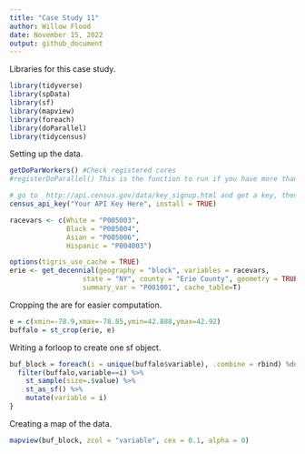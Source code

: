 ```yaml
---
title: "Case Study 11"
author: Willow Flood
date: November 15, 2022
output: github_document
---
```

Libraries for this case study.
```r
library(tidyverse)
library(spData)
library(sf)
library(mapview)
library(foreach)
library(doParallel)
library(tidycensus)
```
Setting up the data.
```r
getDoParWorkers() #Check registered cores
#registerDoParallel() This is the function to run if you have more than 1 core to do parallel processing on

# go to  http://api.census.gov/data/key_signup.html and get a key, then run the line below with your key.  Key is not pushed to GitHub.
census_api_key("Your API Key Here", install = TRUE)
```

```r
racevars <- c(White = "P005003", 
              Black = "P005004", 
              Asian = "P005006", 
              Hispanic = "P004003")

options(tigris_use_cache = TRUE)
erie <- get_decennial(geography = "block", variables = racevars, 
                  state = "NY", county = "Erie County", geometry = TRUE,
                  summary_var = "P001001", cache_table=T) 
```
Cropping the are for easier computation.
```r
e = c(xmin=-78.9,xmax=-78.85,ymin=42.888,ymax=42.92)
buffalo = st_crop(erie, e)
```
Writing a forloop to create one sf object.
```r
buf_block = foreach(i = unique(buffalo$variable), .combine = rbind) %do% {
  filter(buffalo,variable==i) %>%
    st_sample(size=.$value) %>%
    st_as_sf() %>%
    mutate(variable = i)
}
```
Creating a map of the data.
```r
mapview(buf_block, zcol = "variable", cex = 0.1, alpha = 0)
```
